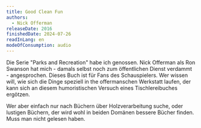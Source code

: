 ```yaml
---
title: Good Clean Fun
authors:
  - Nick Offerman
releaseDate: 2016
finishedDate: 2024-07-26
readInLang: en
modeOfConsumption: audio
---
```


Die Serie "Parks and Recreation" habe ich genossen. Nick Offerman als Ron Swanson hat mich - damals selbst noch zum öffentlichen Dienst verdammt - angesprochen. Dieses Buch ist für Fans des Schauspielers. Wer wissen will, wie sich die Dinge speziell in the offermanschen Werkstatt laufen, der kann sich an diesem humoristischen Versuch eines Tischlereibuches ergötzen.

Wer aber einfach nur nach Büchern über Holzverarbeitung suche, oder lustigen Büchern, der wird wohl in beiden Domänen bessere Bücher finden. Muss man nicht gelesen haben. 
 
